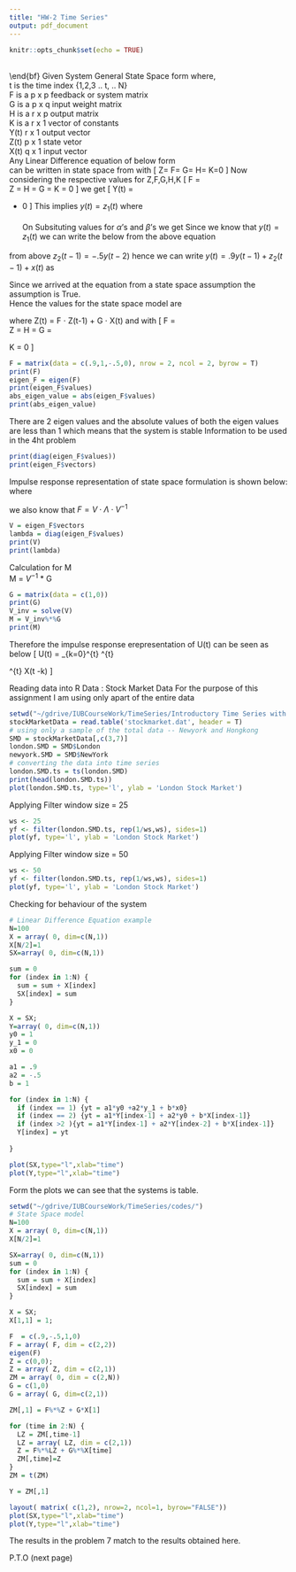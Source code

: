```yaml
---
title: "HW-2 Time Series"
output: pdf_document
---
```


\begin{center}
{\LARGE STAT-S\,650: Time Series Analysis}\\[2ex]
{\Large Spring 2017 -- Home Work solutions}\\[2ex]
{\Large Veera Marni(2000007103)}\\[2ex]
{\Large vmarni@umail.iu.edu}\\[1ex]
%\begin{tabular}{ll}
%	\textbf{Assigned:}&April 16, 2015\\
%	\textbf{Due date:}&May 2, 2015 by 11:59\,\textsc{pm}\\
%%	\textbf{Student name:}&Srijita Das\\
%%    \textbf{Submit to:}&\href{mailto:henry@indiana.edu?subject=I538 A6}{henry@indiana.edu}\\
%%	\textbf{Total points:}&40
%\end{tabular}
\end{center}

\pagebreak

```r
knitr::opts_chunk$set(echo = TRUE)
```

<!-- ## R Markdown -->

<!-- This is an R Markdown document. Markdown is a simple formatting syntax for authoring HTML, PDF, and MS Word documents. For more details on using R Markdown see <http://rmarkdown.rstudio.com>. -->

<!-- When you click the **Knit** button a document will be generated that includes both content as well as the output of any embedded R code chunks within the document. You can embed an R code chunk like this: -->

<!-- ```{r cars} -->
<!-- summary(cars) -->
<!-- ``` -->

<!-- ## Including Plots -->

<!-- You can also embed plots, for example: -->

<!-- ```{r pressure, echo=FALSE} -->
<!-- plot(pressure) -->
<!-- ``` -->

<!-- Note that the `echo = FALSE` parameter was added to the code chunk to prevent printing of the R code that generated the plot. -->
\begin{bf}
	Answer 1 Attached at the end of the document 
\end{bf} \
\begin{bf}
	Answer 2 \
\end{bf} 
Given System 
\begin{center}
	y(t) = .9 $\cdot$ y(t-1) - .5 $\cdot$ y(t-2) + x(t)
\end{center}
General State Space form
\begin{center}
	Y(t) = H $\cdot$ Z(t) + K \\
	Z(t) = F $\cdot$ Z(t-1) + G $\cdot$ X(t)
\end{center}
where,\
t is the time index {1,2,3 .. t, .. N} \
F is a p x p feedback or system matrix \
G is a p x q input weight matrix \
H is a r x p output matrix \
K is a r x 1 vector of constants \
Y(t) r x 1 output vector \
Z(t) p x 1 state vetor \
X(t) q x 1 input vector\
\newline
Any Linear Difference equation of below form \
\begin{equation}
	y(t) = \alpha_1 y(t-1) + \alpha_2 y(t-2) + \alpha_3 y(t-3)+\beta_0 x(t) + \beta_1 x(t-1) + \beta_3 x(t-3)
\end{equation}
can be written in state space from with
\[
Z=
\begin{bmatrix}
	z_1\\z_2\\z_3
\end{bmatrix}
F=
\begin{bmatrix}
	\alpha_1 & 1 & 0 \\
	\alpha_2 & 0 & 1 \\
	\alpha_3 & 0 & 0 \\
\end{bmatrix}
G=
\begin{bmatrix}
	\beta_0 \\ \beta_1 \\ \beta_2
\end{bmatrix}
H=
\begin{bmatrix}
	1 & 0 & 0
\end{bmatrix}
K=0
\]
Now considering the respective values for Z,F,G,H,K 
\[
F =  
\begin{bmatrix}
	.9 & 1 \\
	-.5 & 0
\end{bmatrix}
Z =
\begin{bmatrix}
	z_1 \\
	z_2
\end{bmatrix}
H =
\begin{bmatrix}
1 & 0
\end{bmatrix}
G =
\begin{bmatrix}
1 \\
0
\end{bmatrix}
K = 0
\]
we get
\[
Y(t) = 
\begin{bmatrix}
	1 & 0
\end{bmatrix}
\begin{bmatrix}
	z_1 \\ z_2
\end{bmatrix}
+ 0
\]
This implies $y(t) = z_1(t)$ where \
\begin{math}
	z_1(t) = \alpha_1 z_1(t-1) + z_2(t-2) + \beta_0 x(t) \\
	z_2(t) = \alpha_2 z_1(t-1) + \beta_1 x(t-1) 
\end{math}\
On Subsituting values for $\alpha$'s and $\beta$'s we get
\begin{center}
	$z_1(t) = .9 z_1(t-1) + z_2(t-1) + x(t)$\\
	$z_2(t) = -.5 z_1(t-1)$
\end{center}
Since we know that $y(t) = z_1(t)$ we can write the below from the above equation
\begin{center}
	$y(t) = .9 y(t-1) + z_2(t-1) + x(t)$\\
	$z_2(t) = -.5 y(t-1)$
\end{center}

from above $z_2(t-1) = -.5 y(t-2)$ hence we can write $y(t) = .9 y(t-1) + z_2(t-1) + x(t)$  as\
\begin{center}
	$y(t) = .9 y(t-1) - .5 y(t-2) + x(t)$
\end{center}
Since we arrived at the equation from a state space assumption the assumption is True.\
Hence the values for the state space model are 

\begin{center}
	Y(t) = Z(t)
\end{center}
where Z(t) = F $\cdot$ Z(t-1) + G $\cdot$ X(t) and  with 
\[
F =  
\begin{bmatrix}
.9 & 1 \\
-.5 & 0
\end{bmatrix}
Z =
\begin{bmatrix}
z_1 \\
z_2
\end{bmatrix}
H =
\begin{bmatrix}
1 & 0
\end{bmatrix}
G =
\begin{bmatrix}
1 \\
0
\end{bmatrix}
K = 0
\]


\begin{bf}
  Question 3
\end{bf}

```r
F = matrix(data = c(.9,1,-.5,0), nrow = 2, ncol = 2, byrow = T)
print(F)
eigen_F = eigen(F)
print(eigen_F$values)
abs_eigen_value = abs(eigen_F$values)
print(abs_eigen_value)
```

There are 2 eigen values and the absolute values of both the eigen values are less than 1 which means that the system is stable
\newline
\newline
Information to be used in the 4ht problem
```r
print(diag(eigen_F$values))
print(eigen_F$vectors)
```


\begin{bf}
  Question 4 
\end{bf}
Impulse response representation of state space formulation is shown below:
\begin{center}
  $U(t) = \sum_{k=0}^{t} \Lambda^{t} \cdot X(t-k)$ 
\end{center}
where
\begin{center}
  $U(t) = V^{-1} \cdot Z(t)$  \\
  $M = V^{-1} \cdot G$
\end{center}
we also know that $F = V \cdot \Lambda \cdot V^{-1}$

```r
V = eigen_F$vectors
lambda = diag(eigen_F$values)
print(V)
print(lambda)
```
Calculation for M \
M = $V^{-1}$ * G
```r
G = matrix(data = c(1,0))
print(G)
V_inv = solve(V)
M = V_inv%*%G
print(M)
```
Therefore the impulse response erepresentation of U(t) can be seen as below
\[
U(t) =
\sum_{k=0}^{t}
\begin{bmatrix}
  0.45+0.5454356i & 0.00+0.0000000i \\
  0.00+0.0000000i & 0.45-0.5454356i
\end{bmatrix}^{t}
\cdot
\begin{bmatrix}
  0.6123724-0.5052248i \\
  0.6123724+0.5052248i
\end{bmatrix}^{t}
\cdot
X(t -k)
\]
\newline

\begin{bf}
  Question 5
\end{bf}
Reading data into R
Data : Stock Market Data
For the purpose of this assignment I am using only apart of the entire data
```r
setwd("~/gdrive/IUBCourseWork/TimeSeries/Introductory Time Series with R-Paul S.P. Cowpertwait and Andrew Viggo Metcalfe/data/")
stockMarketData = read.table('stockmarket.dat', header = T)
# using only a sample of the total data -- Newyork and Hongkong
SMD = stockMarketData[,c(3,7)]
london.SMD = SMD$London
newyork.SMD = SMD$NewYork
# converting the data into time series
london.SMD.ts = ts(london.SMD)
print(head(london.SMD.ts))
plot(london.SMD.ts, type='l', ylab = 'London Stock Market')
```
Applying Filter window size = 25
```r
ws <- 25
yf <- filter(london.SMD.ts, rep(1/ws,ws), sides=1)
plot(yf, type='l', ylab = 'London Stock Market')
```
Applying Filter window size = 50
```r
ws <- 50
yf <- filter(london.SMD.ts, rep(1/ws,ws), sides=1)
plot(yf, type='l', ylab = 'London Stock Market')
```
\newline

\begin{bf}
  Question 7
\end{bf}
Checking for behaviour of the system
```r
# Linear Difference Equation example
N=100
X = array( 0, dim=c(N,1))
X[N/2]=1
SX=array( 0, dim=c(N,1))

sum = 0
for (index in 1:N) {
  sum = sum + X[index]
  SX[index] = sum 
}

X = SX;
Y=array( 0, dim=c(N,1))
y0 = 1
y_1 = 0
x0 = 0

a1 = .9
a2 = -.5
b = 1

for (index in 1:N) {
  if (index == 1) {yt = a1*y0 +a2*y_1 + b*x0}
  if (index == 2) {yt = a1*Y[index-1] + a2*y0 + b*X[index-1]}
  if (index >2 ){yt = a1*Y[index-1] + a2*Y[index-2] + b*X[index-1]}
  Y[index] = yt
 
}

plot(SX,type="l",xlab="time")
plot(Y,type="l",xlab="time")
```
Form the plots we can see that the systems is table.

\begin{bf}
  Question 8
\end{bf}

```r
setwd("~/gdrive/IUBCourseWork/TimeSeries/codes/")
# State Space model 
N=100
X = array( 0, dim=c(N,1))
X[N/2]=1

SX=array( 0, dim=c(N,1))
sum = 0
for (index in 1:N) {
  sum = sum + X[index]
  SX[index] = sum 
}

X = SX;
X[1,1] = 1;

F  = c(.9,-.5,1,0)
F = array( F, dim = c(2,2))
eigen(F)
Z = c(0,0);
Z = array( Z, dim = c(2,1))
ZM = array( 0, dim = c(2,N))
G = c(1,0)
G = array( G, dim=c(2,1))

ZM[,1] = F%*%Z + G*X[1]

for (time in 2:N) {
  LZ = ZM[,time-1]
  LZ = array( LZ, dim = c(2,1))
  Z = F%*%LZ + G%*%X[time] 
  ZM[,time]=Z
}
ZM = t(ZM)

Y = ZM[,1]

layout( matrix( c(1,2), nrow=2, ncol=1, byrow="FALSE"))
plot(SX,type="l",xlab="time")
plot(Y,type="l",xlab="time") 
```

The results in the problem 7 match to the results obtained here.
\newline
\newline
\begin{bf}
  Question 1
\end{bf}
P.T.O (next page)